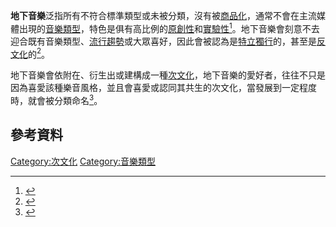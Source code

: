 '''地下音樂'''泛指所有不符合標準類型或未被分類，沒有被[[商品化|商品化]]，通常不會在主流媒體出現的[[音樂類型|音樂類型]]，特色是俱有高比例的[[原創|原創性]]和[[實驗|實驗性]]<ref>{{cite web |url=http://underground.urbanup.com/1192507 |title=Urban Dictionary:underground |author=Essix |date=2005-04-16 |publisher=Urban Dictionary |accessdate=2010-09-24}}</ref>。地下音樂會刻意不去迎合既有音樂類型、[[流行文化|流行]][[趨勢|趨勢]]或大眾喜好，因此會被認為是[[獨立|特立獨行]]的，甚至是[[反文化|反文化]]的<ref>{{cite web |url=http://underground.urbanup.com/2016 ||title=Urban Dictionary:underground |author=Gyro |date=2002-06-09 |publisher=Urban Dictionary |accessdate=2010-09-24}}</ref>。

地下音樂會依附在、衍生出或建構成一種[[次文化|次文化]]，地下音樂的愛好者，往往不只是因為喜愛該種樂音風格，並且會喜愛或認同其共生的次文化，當發展到一定程度時，就會被分類命名<ref>{{cite web |url=http://dbpedia.org/page/Subculture |title=About:次文化 |publisher=DBpedia |accessdate=2010-09-24 |archive-date=2018-09-30 |archive-url=https://web.archive.org/web/20180930012928/http://dbpedia.org/page/Subculture |dead-url=no }}</ref>。

==參考資料==
{{reflist|2}}

[[Category:次文化|Category:次文化]]
[[Category:音樂類型|Category:音樂類型]]